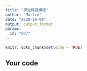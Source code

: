```yaml
---
title: "課堂練習模版"
author: "Martin"
date: "2020-10-08"
output: output_format
params:
  id: "007"
---
```


```r
knitr::opts_chunk$set(echo = TRUE)
```

## Your code

```r

```


